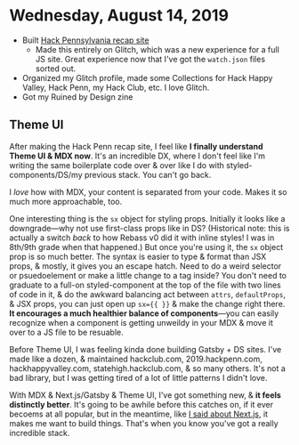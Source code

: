 # Wednesday, August 14, 2019

- Built [Hack Pennsylvania recap site](https://hackpenn.com)
  - Made this entirely on Glitch, which was a new experience for a full JS site. Great experience now that I've got the `watch.json` files sorted out.
- Organized my Glitch profile, made some Collections for Hack Happy Valley, Hack Penn, my Hack Club, etc. I love Glitch.
- Got my Ruined by Design zine

## Theme UI

After making the Hack Penn recap site, I feel like __I finally understand Theme UI & MDX now__.
It's an incredible DX, where I don't feel like I'm writing the same boilerplate code
over & over like I do with styled-components/DS/my previous stack. You can't go back.

I _love_ how with MDX, your content is separated from your code. Makes it so much more approachable, too.

One interesting thing is the `sx` object for styling props.
Initially it looks like a downgrade—why not use first-class props like in DS?
(Historical note: this is actually a switch _back_ to how Rebass v0 did it with inline styles!
I was in 8th/9th grade when that happened.)
But once you're using it, the `sx` object prop is so much better. The syntax is easier to type & format
than JSX props, & mostly, it gives you an escape hatch. Need to do a weird selector or psuedoelement or
make a little change to a tag inside? You don't need to graduate to a full-on styled-component at the
top of the file with two lines of code in it, & do the awkward balancing act between `attrs`,
`defaultProps`, & JSX props, you can just open up `sx={{ }}` & make the change right there. __It encourages
a much healthier balance of components__—you can easily recognize when a component is getting unweildy in
your MDX & move it over to a JS file to be resuable.

Before Theme UI, I was feeling kinda done building Gatsby + DS sites. I've made like a dozen, & maintained
hackclub.com, 2019.hackpenn.com, hackhappyvalley.com, statehigh.hackclub.com, & so many others. It's not a
bad library, but I was getting tired of a lot of little patterns I didn't love.

With MDX & Next.js/Gatsby & Theme UI, I've got something new, & __it feels distinctly better__. It's going to be
awhile before this catches on, if it ever becoems at all popular, but in the meantime, like [I said about
Next.js](https://twitter.com/eugene/status/1160979484637618177?s=20), it makes me want to build things.
That's when you know you've got a really incredible stack.
